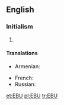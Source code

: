 ==English==

===Initialism===
{{head|en|initialism}}
# {{w|European Broadcasting Union}}

====Translations====
{{trans-top|European Broadcasting Union}}
* Armenian: {{t|hy|ԵՀՄ|tr=EHM|sc=Armn}}
{{trans-mid}}
* French: {{t|fr|UER}}
* Russian: {{t|ru|ЕВС|sc=Cyrl}}
{{trans-bottom}}

[[et:EBU]]
[[pl:EBU]]
[[tr:EBU]]